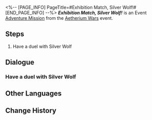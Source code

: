 <%-- [PAGE_INFO]
PageTitle=#Exhibition Match, Silver Wolf!#
[END_PAGE_INFO] --%>
{{Stub|Dialogue.}}
{{Mission Infobox
|id            = 8014147
|title         = 
|image         = <!--Mission Exhibition Match, Silver Wolf!.png-->
|type          = Adventure
|event_name    = Aetherium Wars
|chapter       = 
|requirements  = {{subst:void|<!--Unknown: {"Type":"Manual"}-->}}
|summary       = <!--official mission summary from Fate's Atlas-->
|characters    = Trailblazer; Venue Broadcast
|startLocation = [[Jarilo-VI]] - [[Old Weapon Testing Ground]]
|world         = Jarilo-VI
|area          = Old Weapon Testing Ground
|prev          = 
|next          = 
|rewards       = 
}}
'''''Exhibition Match, Silver Wolf!''''' is an Event [[Adventure Mission]] from the [[Aetherium Wars]] event.

==Steps==
# Have a duel with Silver Wolf

<!--
==Gameplay Notes==

--><!--
==Trial Character==

-->
==Dialogue==
{{Stub Dialogue}}
===Have a duel with Silver Wolf{{subst:void|<!--801414701-->}}===
{{Mission Description|type=adventure|location=Old Weapon Testing Ground|The core gameplay loop behind Aetherium Wars is "dueling." Challenge different players and show your true strength!}}
{{Dialogue Start}}
:{{tx}}
{{Dialogue End}}

==Other Languages==
{{Other Languages
|en   = Exhibition Match, Silver Wolf!
|zhs  = 表演赛！银狼
|zht  = 表演賽！銀狼
|ja   = エキシビションマッチ！銀狼
|ko   = 시범 경기! 은랑
|es   = Encuentro de exhibición: Silver Wolf
|fr   = Rencontre amicale&nbsp;: Louve d'argent&nbsp;!
|ru   = Показательный матч! Серебряный Волк!
|th   = แมตช์กระชับมิตร! Silver Wolf
|vi   = Giải Biểu Diễn! Sói Bạc
|de   = Schaukampf, Silberwolf!
|id   = Pertandingan Ekshibisi, Silver Wolf!
|pt   = Batalha de Exibição, Loba Prateada!
}}

==Change History==
{{Change History|1.4}}
